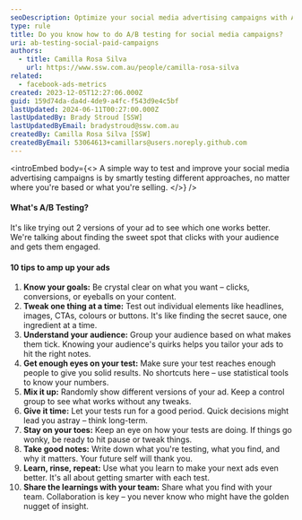 ```yaml
---
seoDescription: Optimize your social media advertising campaigns with A/B testing strategies that drive results and improve engagement
type: rule
title: Do you know how to do A/B testing for social media campaigns?
uri: ab-testing-social-paid-campaigns
authors:
  - title: Camilla Rosa Silva
    url: https://www.ssw.com.au/people/camilla-rosa-silva
related:
  - facebook-ads-metrics
created: 2023-12-05T12:27:06.000Z
guid: 159d74da-da4d-4de9-a4fc-f543d9e4c5bf
lastUpdated: 2024-06-11T00:27:00.000Z
lastUpdatedBy: Brady Stroud [SSW]
lastUpdatedByEmail: bradystroud@ssw.com.au
createdBy: Camilla Rosa Silva [SSW]
createdByEmail: 53064613+camillars@users.noreply.github.com
---
```


<introEmbed
  body={<>
A simple way to test and improve your social media advertising campaigns is by smartly testing different approaches, no matter where you're based or what you're selling.
  </>}
/>
#### **What's A/B Testing?**

It's like trying out 2 versions of your ad to see which one works better. We're talking about finding the sweet spot that clicks with your audience and gets them engaged.

#### **10 tips to amp up your ads**

1. **Know your goals:** Be crystal clear on what you want – clicks, conversions, or eyeballs on your content.
2. **Tweak one thing at a time:** Test out individual elements like headlines, images, CTAs, colours or buttons. It's like finding the secret sauce, one ingredient at a time.
3. **Understand your audience:** Group your audience based on what makes them tick. Knowing your audience's quirks helps you tailor your ads to hit the right notes.
4. **Get enough eyes on your test:** Make sure your test reaches enough people to give you solid results. No shortcuts here – use statistical tools to know your numbers.
5. **Mix it up:** Randomly show different versions of your ad. Keep a control group to see what works without any tweaks.
6. **Give it time:** Let your tests run for a good period. Quick decisions might lead you astray – think long-term.
7. **Stay on your toes:** Keep an eye on how your tests are doing. If things go wonky, be ready to hit pause or tweak things.
8. **Take good notes:** Write down what you're testing, what you find, and why it matters. Your future self will thank you.
9. **Learn, rinse, repeat:** Use what you learn to make your next ads even better. It's all about getting smarter with each test.
10. **Share the learnings with your team:** Share what you find with your team. Collaboration is key – you never know who might have the golden nugget of insight.
